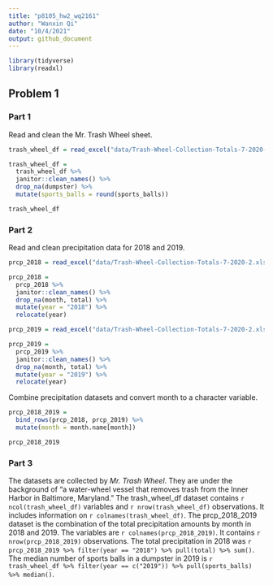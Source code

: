 ```yaml
---
title: "p8105_hw2_wq2161"
author: "Wanxin Qi"
date: "10/4/2021"
output: github_document
---
```


```r
library(tidyverse)
library(readxl)
```

## Problem 1

### Part 1

Read and clean the Mr. Trash Wheel sheet.

```r
trash_wheel_df = read_excel("data/Trash-Wheel-Collection-Totals-7-2020-2.xlsx", sheet = "Mr. Trash Wheel", range = "A2:N535")

trash_wheel_df =
  trash_wheel_df %>%
  janitor::clean_names() %>%
  drop_na(dumpster) %>%
  mutate(sports_balls = round(sports_balls))

trash_wheel_df
```

### Part 2

Read and clean precipitation data for 2018 and 2019.

```r
prcp_2018 = read_excel("data/Trash-Wheel-Collection-Totals-7-2020-2.xlsx", sheet = "2018 Precipitation", range = "A2:B15")

prcp_2018 =
  prcp_2018 %>%
  janitor::clean_names() %>%
  drop_na(month, total) %>%
  mutate(year = "2018") %>%
  relocate(year)

prcp_2019 = read_excel("data/Trash-Wheel-Collection-Totals-7-2020-2.xlsx", sheet = "2019 Precipitation", range = "A2:B15")

prcp_2019 =
  prcp_2019 %>%
  janitor::clean_names() %>%
  drop_na(month, total) %>%
  mutate(year = "2019") %>%
  relocate(year)
```

Combine precipitation datasets and convert month to a character variable.

```r
prcp_2018_2019 = 
  bind_rows(prcp_2018, prcp_2019) %>%
  mutate(month = month.name[month])

prcp_2018_2019
```

### Part 3

The datasets are collected by *Mr. Trash Wheel*. They are under the background of “a water-wheel vessel that removes trash from the Inner Harbor in Baltimore, Maryland.” The trash_wheel_df dataset contains `r ncol(trash_wheel_df)` variables and `r nrow(trash_wheel_df)` observations. It includes information on `r colnames(trash_wheel_df)`. The prcp_2018_2019 dataset is the combination of the total precipitation amounts by month in 2018 and 2019. The variables are `r colnames(prcp_2018_2019)`. It contains `r nrow(prcp_2018_2019)` observations. The total precipitation in 2018 was `r prcp_2018_2019 %>% filter(year == "2018") %>% pull(total) %>% sum()`. The median number of sports balls in a dumpster in 2019 is `r trash_wheel_df %>% filter(year == c("2019")) %>% pull(sports_balls) %>% median()`.


